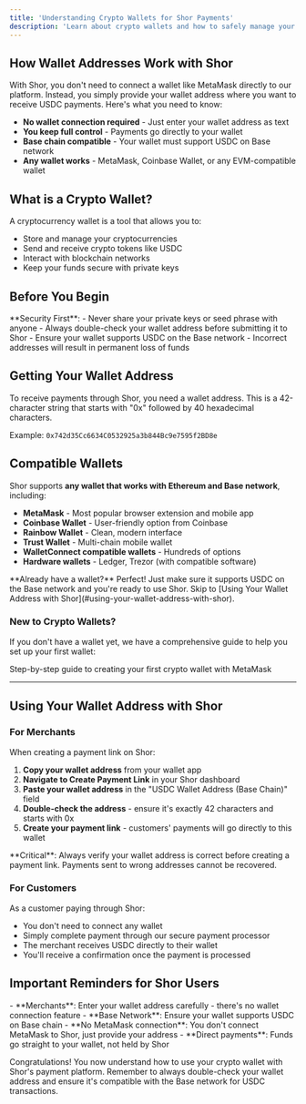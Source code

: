 ```yaml
---
title: 'Understanding Crypto Wallets for Shor Payments'
description: 'Learn about crypto wallets and how to safely manage your USDC wallet address for receiving payments'
---
```


## How Wallet Addresses Work with Shor

With Shor, you don't need to connect a wallet like MetaMask directly to our platform. Instead, you simply provide your wallet address where you want to receive USDC payments. Here's what you need to know:

- **No wallet connection required** - Just enter your wallet address as text
- **You keep full control** - Payments go directly to your wallet
- **Base chain compatible** - Your wallet must support USDC on Base network
- **Any wallet works** - MetaMask, Coinbase Wallet, or any EVM-compatible wallet

## What is a Crypto Wallet?

A cryptocurrency wallet is a tool that allows you to:

- Store and manage your cryptocurrencies
- Send and receive crypto tokens like USDC
- Interact with blockchain networks
- Keep your funds secure with private keys

## Before You Begin

<Note>
**Security First**: 
- Never share your private keys or seed phrase with anyone
- Always double-check your wallet address before submitting it to Shor
- Ensure your wallet supports USDC on the Base network
- Incorrect addresses will result in permanent loss of funds
</Note>

## Getting Your Wallet Address

To receive payments through Shor, you need a wallet address. This is a 42-character string that starts with "0x" followed by 40 hexadecimal characters.

Example: `0x742d35Cc6634C0532925a3b844Bc9e7595f2BD8e`

## Compatible Wallets

Shor supports **any wallet that works with Ethereum and Base network**, including:

- **MetaMask** - Most popular browser extension and mobile app
- **Coinbase Wallet** - User-friendly option from Coinbase
- **Rainbow Wallet** - Clean, modern interface
- **Trust Wallet** - Multi-chain mobile wallet
- **WalletConnect compatible wallets** - Hundreds of options
- **Hardware wallets** - Ledger, Trezor (with compatible software)

<Note>
**Already have a wallet?** Perfect! Just make sure it supports USDC on the Base network and you're ready to use Shor. Skip to [Using Your Wallet Address with Shor](#using-your-wallet-address-with-shor).
</Note>

### New to Crypto Wallets?

If you don't have a wallet yet, we have a comprehensive guide to help you set up your first wallet:

<Card title="Setting Up Your First Wallet" icon="rocket" href="/essentials/metamask-setup">
  Step-by-step guide to creating your first crypto wallet with MetaMask
</Card>

---

## Using Your Wallet Address with Shor

### For Merchants

When creating a payment link on Shor:

1. **Copy your wallet address** from your wallet app
2. **Navigate to Create Payment Link** in your Shor dashboard
3. **Paste your wallet address** in the "USDC Wallet Address (Base Chain)" field
4. **Double-check the address** - ensure it's exactly 42 characters and starts with 0x
5. **Create your payment link** - customers' payments will go directly to this wallet

<Warning>
**Critical**: Always verify your wallet address is correct before creating a payment link. Payments sent to wrong addresses cannot be recovered.
</Warning>

### For Customers

As a customer paying through Shor:
- You don't need to connect any wallet
- Simply complete payment through our secure payment processor
- The merchant receives USDC directly to their wallet
- You'll receive a confirmation once the payment is processed

## Important Reminders for Shor Users

<Note>
- **Merchants**: Enter your wallet address carefully - there's no wallet connection feature
- **Base Network**: Ensure your wallet supports USDC on Base chain
- **No MetaMask connection**: You don't connect MetaMask to Shor, just provide your address
- **Direct payments**: Funds go straight to your wallet, not held by Shor
</Note>

Congratulations! You now understand how to use your crypto wallet with Shor's payment platform. Remember to always double-check your wallet address and ensure it's compatible with the Base network for USDC transactions.